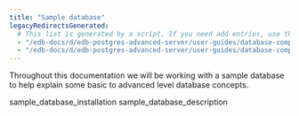 ```yaml
---
title: "Sample database"
legacyRedirectsGenerated:
  # This list is generated by a script. If you need add entries, use the `legacyRedirects` key.
  - "/edb-docs/d/edb-postgres-advanced-server/user-guides/database-compatibility-for-oracle-developers-guide/9.6/Database_Compatibility_for_Oracle_Developers_Guide_v9.6.1.010.html"
  - "/edb-docs/d/edb-postgres-advanced-server/user-guides/database-compatibility-for-oracle-developers-guide/9.5/Database_Compatibility_for_Oracle_Developers_Guide.1.010.html"
---
```


<div id="sample_database" class="registered_link"></div>

Throughout this documentation we will be working with a sample database to help explain some basic to advanced level database concepts.

<div class="toctree" maxdepth="3">

sample_database_installation sample_database_description

</div>
